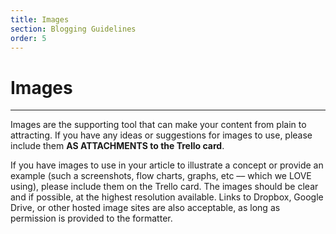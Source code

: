 ```yaml
---
title: Images
section: Blogging Guidelines
order: 5
---
```


# Images
----

Images are the supporting tool that can make your content from plain to attracting. If you have any ideas or suggestions for images to use, please include them **AS ATTACHMENTS to the Trello card**.

If you have images to use in your article to illustrate a concept or provide an example (such a screenshots, flow charts, graphs, etc –– which we LOVE using), please include them on the Trello card. The images should be clear and if possible, at the highest resolution available. Links to Dropbox, Google Drive, or other hosted image sites are also acceptable, as long as permission is provided to the formatter.